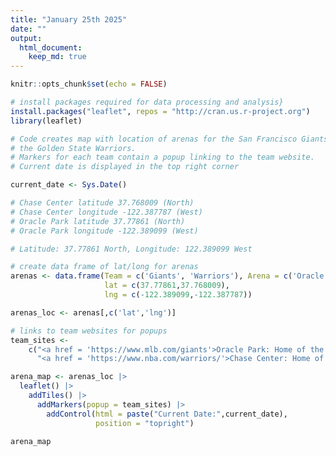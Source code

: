 ```yaml
---
title: "January 25th 2025"
date: ""
output:
  html_document:
    keep_md: true
---
```


```r
knitr::opts_chunk$set(echo = FALSE)
```



```r
# install packages required for data processing and analysis}
install.packages("leaflet", repos = "http://cran.us.r-project.org")
library(leaflet)
```

```r

# Code creates map with location of arenas for the San Francisco Giants and 
# the Golden State Warriors. 
# Markers for each team contain a popup linking to the team website.
# Current date is displayed in the top right corner

current_date <- Sys.Date()

# Chase Center latitude 37.768009 (North)
# Chase Center longitude -122.387787 (West)
# Oracle Park latitude 37.77861 (North)
# Oracle Park longitude -122.389099 (West)

# Latitude: 37.77861 North, Longitude: 122.389099 West

# create data frame of lat/long for arenas
arenas <- data.frame(Team = c('Giants', 'Warriors'), Arena = c('Oracle Park', 'Chase Center'),
                     lat = c(37.77861,37.768009),
                     lng = c(-122.389099,-122.387787))

arenas_loc <- arenas[,c('lat','lng')]

# links to team websites for popups
team_sites <- 
    c("<a href = 'https://www.mlb.com/giants'>Oracle Park: Home of the San Francisco Giants </a>",
      "<a href = 'https://www.nba.com/warriors/'>Chase Center: Home of the Golden State Warriors </a>")

arena_map <- arenas_loc |> 
  leaflet() |>
    addTiles() |> 
      addMarkers(popup = team_sites) |> 
        addControl(html = paste("Current Date:",current_date),
                   position = "topright")

arena_map
```